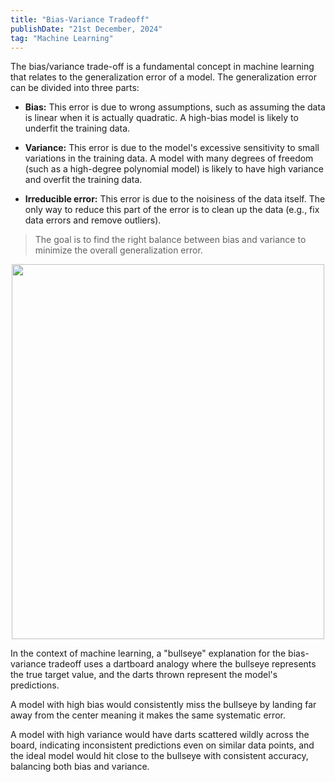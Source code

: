 ```yaml
---
title: "Bias-Variance Tradeoff"
publishDate: "21st December, 2024"
tag: "Machine Learning"
---
```


The bias/variance trade-off is a fundamental concept in machine learning that relates to the generalization error of a model. The generalization error can be divided into three parts:

- **Bias:** This error is due to wrong assumptions, such as assuming the data is linear when it is actually quadratic. A high-bias model is likely to underfit the training data.

- **Variance:** This error is due to the model's excessive sensitivity to small variations in the training data. A model with many degrees of freedom (such as a high-degree polynomial model) is likely to have high variance and overfit the training data.

- **Irreducible error:** This error is due to the noisiness of the data itself. The only way to reduce this part of the error is to clean up the data (e.g., fix data errors and remove outliers).

> The goal is to find the right balance between bias and variance to minimize the overall generalization error.


<center><img src="../bvtd/bullseye.png" width="500" height="600"/></center>

In the context of machine learning, a "bullseye" explanation for the bias-variance tradeoff uses a dartboard analogy where the bullseye represents the true target value, and the darts thrown represent the model's predictions.

A model with high bias would consistently miss the bullseye by landing far away from the center <Sidenote number={1}>meaning it makes the same systematic error</Sidenote>.

A model with high variance would have darts scattered wildly across the board, indicating inconsistent predictions even on similar data points, and the ideal model would hit close to the bullseye with consistent accuracy, balancing both bias and variance.
 